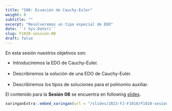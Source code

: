 ```yaml
---
title: "S08: Ecuación de Cauchy-Euler"
weight: 8
subtitle: ""
excerpt: "Resolveremos un tipo especial de EDO"
date: '`r Sys.Date()`'
slug: F1010-session-08
draft: false
---
```


En esta sesión nuestros objetivos son:

* Introduciremos la EDO de Cauchy-Euler. <br/><br/>
* Describiremos la solución de una EDO de Cauchy-Euler. <br/><br/>
* Describiremos los tipos de soluciones para el polinomio auxiliar.

El contenido para la **Sesión 08** se encuentra en following [slides](/slides/2023-FJ-F1010/F1010-sesion-08).

```r
xaringanExtra::embed_xaringan(url = "/slides/2023-FJ-F1010/F1010-sesion-08", ratio = "4:3")
```

